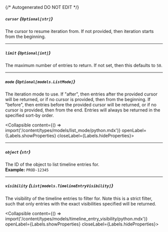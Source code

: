 {/* Autogenerated DO NOT EDIT  */}

##### `cursor` *{`Optional[str]`}*
The cursor to resume iteration from. If not provided, then
iteration starts from the beginning.


---
##### `limit` *{`Optional[int]`}*
The maximum number of entries to return. If not set, then this
defaults to `50`.


---
##### `mode` *{`Optional[models.ListMode]`}*
The iteration mode to use. If "after", then entries after the provided
cursor will be returned, or if no cursor is provided, then from the
beginning. If "before", then entries before the provided cursor will be
returned, or if no cursor is provided, then from the end. Entries will
always be returned in the specified sort\-by order.

<Collapsible content={() => import('/content/types/models/list_mode/python.mdx')} openLabel={Labels.showProperties} closeLabel={Labels.hideProperties}>
</Collapsible>

---
##### `object` *{`str`}*
The ID of the object to list timeline entries for.
<br/>
**Example:** `PROD-12345`

---
##### `visibility` *{`List[models.TimelineEntryVisibility]`}*
The visibility of the timeline entries to filter for. Note this is
a strict filter, such that only entries with the exact visibilities
specified will be returned.

<Collapsible content={() => import('/content/types/models/timeline_entry_visibility/python.mdx')} openLabel={Labels.showProperties} closeLabel={Labels.hideProperties}>
</Collapsible>


